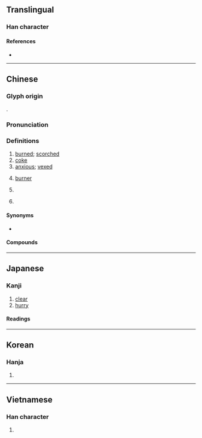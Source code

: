 {{also|焳}}
{{character info/new}}
==Translingual==

===Han character===
{{Han char|rn=86|rad=火|as=08|sn=12|four=20331|canj=OGF|ids=⿱隹灬}}

====References====
* {{Han ref|kx=0674.060|dkj=19119|dj=1086.020|hdz=32212.010|uh=7126|ud=28966|bh=B54A|bd=46410}}

----

==Chinese==
{{zh-forms}}

===Glyph origin===
{{Han etym}}
{{Han compound|隹|火|ls=ic|t1=bird|t2=fire}}.

===Pronunciation===
{{zh-pron
|m=jiāo
|m-s=
|c=ziu1
|c-t=
|g=
|h=pfs=chhèu
|j=
|mb=ciáu
|md=ciĕu/dă
|md_note=ciĕu - literary; dă - vernacular
|mn=chiau/twv:chau/ta/na
|mn_note=chiau/chau - literary; ta - vernacular
|mn-t=ziao1/ziou1/da1
|mn-t_note=ziao1 - Shantou; ziou1 - Chaozhou; da1 - dry (also written as {{zh-l|*灱}})
|w=
|x=
|mc=y
|oc=y
|cat=a,n,cl
}}

===Definitions===
{{zh-hanzi}}

# [[burned]]; [[scorched]]
# [[coke]] {{gloss|solid fuel}}
# [[anxious]]; [[vexed]]
# {{lb|zh|TCM}} [[burner]]
# {{lb|zh|physics}} {{zh-short|焦耳|[[joule]] {{gloss|energy unit}}}}
# {{surname|zh}}

====Synonyms====
* {{sense|burned}} {{q|Cantonese}} {{zh-l|*燶}}

====Compounds====
{{zh-der|三焦|上焦|下焦|中焦|分離焦慮|勞心焦思|勞身焦思|包焦尼|宵旰焦勞|對焦|心焦|心焦如火|心焦如焚|憋憋焦焦|木焦油|火焦火辣|無煙焦煤|焦三仙|焦仲卿|焦仲卿妻|焦勞|焦化|焦土|焦土政策|焦孟不離|焦尾|焦尾琴|焦循|焦心|焦心勞思|焦急|焦慮|焦憋|焦月|焦枯|焦桐|焦棱|焦沙爛石|焦油|焦渴|焦灼|焦炙|焦炭|焦煤|焦熬投石|焦穫|焦糖|焦耳|焦距|焦躁|焦金流石|焦釜|焦雷|焦霹靂|焦面大士|焦頭爛額|焦黃|焦黑|焦點|煉焦|煉焦爐|煤焦油|燒焦|爛額焦頭|皮焦肉爛|聚焦|脣焦舌敝|舌敝脣焦|苦心焦慮|調焦|變焦鏡頭|近焦攝影|迸兒焦|鐺底焦飯|面皮焦黃|鮑焦|焦家莊|焦眉|焦岱|焦山河|干焦:kan-na;Min Nan｜喙焦:chṳ̿-diǎu}}

----

==Japanese==

===Kanji===
{{ja-kanji|grade=c|rs=火08}}

# [[clear]]
# [[hurry]]

====Readings====
{{ja-readings
|goon=しょう<せう
|kanon=しょう<せう
|kun=こ-げる, あせ-る, こ-がれる, こ-がす, じ-れる, じ-らす
}}

----

==Korean==

===Hanja===
{{ko-hanja|hangeul=초|eumhun=|rv=cho|mr=ch'o|y=cho}}

# {{rfdef|ko|sort=火08}}

----

==Vietnamese==

===Han character===
{{vi-hantu|tiêu|rs=火08}}

# {{rfdef|vi|sort=火08}}